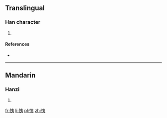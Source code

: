 ==Translingual==

===Han character===
{{Han char|rn=61|rad=心|as=06|sn=9|four=9503<sub>2</sub>|canj=心大弓 (PKN)}}

# {{defn|Han|sort=心06}}

====References====
* {{Han ref|kx=0384.290|dkj=10572|dj=0715.120|hdz=42295.010|uh=605E|ud=24670|bh=CEC3|bd=52931}}

----

==Mandarin==

===Hanzi===
{{cmn-hanzi|pin=[[yí]] ([[yi2]])|wg=i<sup>2</sup>}}

# {{defn|lang=cmn|sort=心06}}

[[fr:恞]]
[[li:恞]]
[[pl:恞]]
[[zh:恞]]